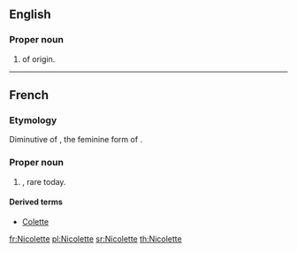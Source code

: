 ==English==

===Proper noun===
{{en-proper noun}}

# {{given name|female|from=French}} of {{etyl|fr}} origin.

----

==French==

===Etymology===
Diminutive of {{term|Nicole|lang=fr}}, the feminine form of {{term|Nicolas|lang=fr}}.

===Proper noun===
{{infl|fr|proper noun|f}}

# {{given name|female|lang=fr}}, rare today.

====Derived terms====
* [[Colette]]

[[fr:Nicolette]]
[[pl:Nicolette]]
[[sr:Nicolette]]
[[th:Nicolette]]